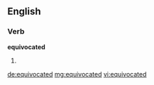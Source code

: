 ==English==

===Verb===
'''equivocated'''

# {{past of|equivocate}}

[[de:equivocated]]
[[mg:equivocated]]
[[vi:equivocated]]